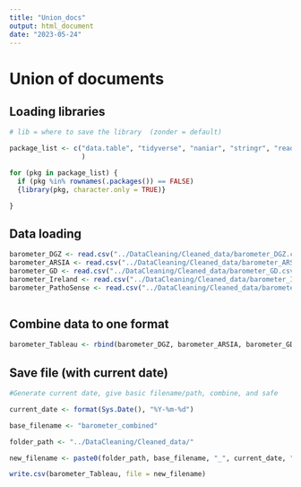 ```yaml
---
title: "Union_docs"
output: html_document
date: "2023-05-24"
---
```


# Union of documents

## Loading libraries

```r

# lib = where to save the library  (zonder = default)

package_list <- c("data.table", "tidyverse", "naniar", "stringr", "readr",  "dplyr", "magrittr", "readxl", "writexl", "sjmisc", "tidyr"
                  )

for (pkg in package_list) {
  if (pkg %in% rownames(.packages()) == FALSE)
  {library(pkg, character.only = TRUE)}

}
```

## Data loading

```r

barometer_DGZ <- read.csv("../DataCleaning/Cleaned_data/barometer_DGZ.csv")
barometer_ARSIA <- read.csv("../DataCleaning/Cleaned_data/barometer_ARSIA.csv")
barometer_GD <- read.csv("../DataCleaning/Cleaned_data/barometer_GD.csv")
barometer_Ireland <- read.csv("../DataCleaning/Cleaned_data/barometer_Ireland.csv")
barometer_PathoSense <- read.csv("../DataCleaning/Cleaned_data/barometer_PathoSense.csv")
                                


```

## Combine data to one format

```r

barometer_Tableau <- rbind(barometer_DGZ, barometer_ARSIA, barometer_GD, barometer_Ireland, barometer_PathoSense)

```

## Save file (with current date)

```r
#Generate current date, give basic filename/path, combine, and safe 

current_date <- format(Sys.Date(), "%Y-%m-%d")

base_filename <- "barometer_combined"

folder_path <- "../DataCleaning/Cleaned_data/"

new_filename <- paste0(folder_path, base_filename, "_", current_date, ".csv")

write.csv(barometer_Tableau, file = new_filename) 

```
